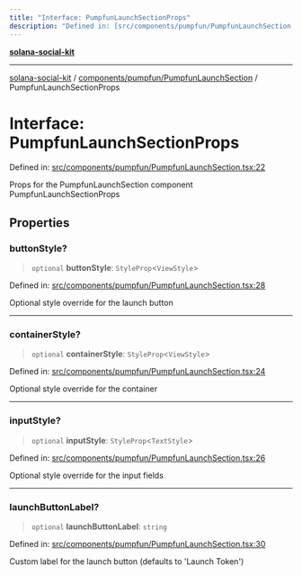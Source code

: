 ```yaml
---
title: "Interface: PumpfunLaunchSectionProps"
description: "Defined in: [src/components/pumpfun/PumpfunLaunchSection.tsx:22](https://github.com/SendArcade/solana-social-starter/blob/03568260ca96ed63f77049843c721de1cb011893/src/components/pumpfun/PumpfunLaunchSection.tsx#L22)"
---
```


[**solana-social-kit**](../../../../README.mdx)

***

[solana-social-kit](../../../../README.mdx) / [components/pumpfun/PumpfunLaunchSection](../README.mdx) / PumpfunLaunchSectionProps

# Interface: PumpfunLaunchSectionProps

Defined in: [src/components/pumpfun/PumpfunLaunchSection.tsx:22](https://github.com/SendArcade/solana-social-starter/blob/03568260ca96ed63f77049843c721de1cb011893/src/components/pumpfun/PumpfunLaunchSection.tsx#L22)

Props for the PumpfunLaunchSection component
 PumpfunLaunchSectionProps

## Properties

### buttonStyle?

> `optional` **buttonStyle**: `StyleProp`\<`ViewStyle`\>

Defined in: [src/components/pumpfun/PumpfunLaunchSection.tsx:28](https://github.com/SendArcade/solana-social-starter/blob/03568260ca96ed63f77049843c721de1cb011893/src/components/pumpfun/PumpfunLaunchSection.tsx#L28)

Optional style override for the launch button

***

### containerStyle?

> `optional` **containerStyle**: `StyleProp`\<`ViewStyle`\>

Defined in: [src/components/pumpfun/PumpfunLaunchSection.tsx:24](https://github.com/SendArcade/solana-social-starter/blob/03568260ca96ed63f77049843c721de1cb011893/src/components/pumpfun/PumpfunLaunchSection.tsx#L24)

Optional style override for the container

***

### inputStyle?

> `optional` **inputStyle**: `StyleProp`\<`TextStyle`\>

Defined in: [src/components/pumpfun/PumpfunLaunchSection.tsx:26](https://github.com/SendArcade/solana-social-starter/blob/03568260ca96ed63f77049843c721de1cb011893/src/components/pumpfun/PumpfunLaunchSection.tsx#L26)

Optional style override for the input fields

***

### launchButtonLabel?

> `optional` **launchButtonLabel**: `string`

Defined in: [src/components/pumpfun/PumpfunLaunchSection.tsx:30](https://github.com/SendArcade/solana-social-starter/blob/03568260ca96ed63f77049843c721de1cb011893/src/components/pumpfun/PumpfunLaunchSection.tsx#L30)

Custom label for the launch button (defaults to 'Launch Token')

